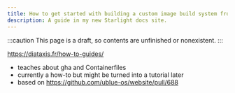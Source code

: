 ```yaml
---
title: How to get started with building a custom image build system from scratch
description: A guide in my new Starlight docs site.
---
```


:::caution
This page is a draft, so contents are unfinished or nonexistent.
:::

https://diataxis.fr/how-to-guides/

-   teaches about gha and Containerfiles
-   currently a how-to but might be turned into a tutorial later
-   based on https://github.com/ublue-os/website/pull/688
